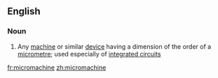 ==English==

===Noun===
{{en-noun}}

# Any [[machine]] or similar [[device]] having a dimension of the order of a [[micrometre]]; used especially of [[integrated circuit]]s

[[fr:micromachine]]
[[zh:micromachine]]